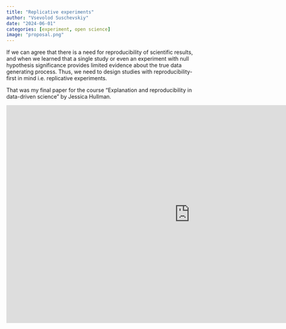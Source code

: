 ```yaml
---
title: "Replicative experiments"
author: "Vsevolod Suschevskiy"
date: "2024-06-01"
categories: [experiment, open science]
image: "proposal.png"
---
```


If we can agree that there is a need for reproducibility of scientific results, and when we learned that a single study or even an experiment with null hypothesis significance provides limited evidence about the true data generating process. Thus, we need to design studies with reproducibility-first in mind i.e. replicative experiments.

That was my final paper for the course "Explanation and reproducibility in data-driven science" by Jessica Hullman.

::: {div}
<iframe src="https://docs.google.com/presentation/d/e/2PACX-1vRBTfq0NCUlcoCWyNm6zJZLd8yzL_YeXOHwACqzrOz8q88Kmn2EgbpXcQpQMdBVSyq6Oxp6T6Ix-ebs/embed?start=false&amp;loop=false&amp;delayms=3000" frameborder="0" width="960" height="569" allowfullscreen="true" mozallowfullscreen="true" webkitallowfullscreen="true">

</iframe>
:::
